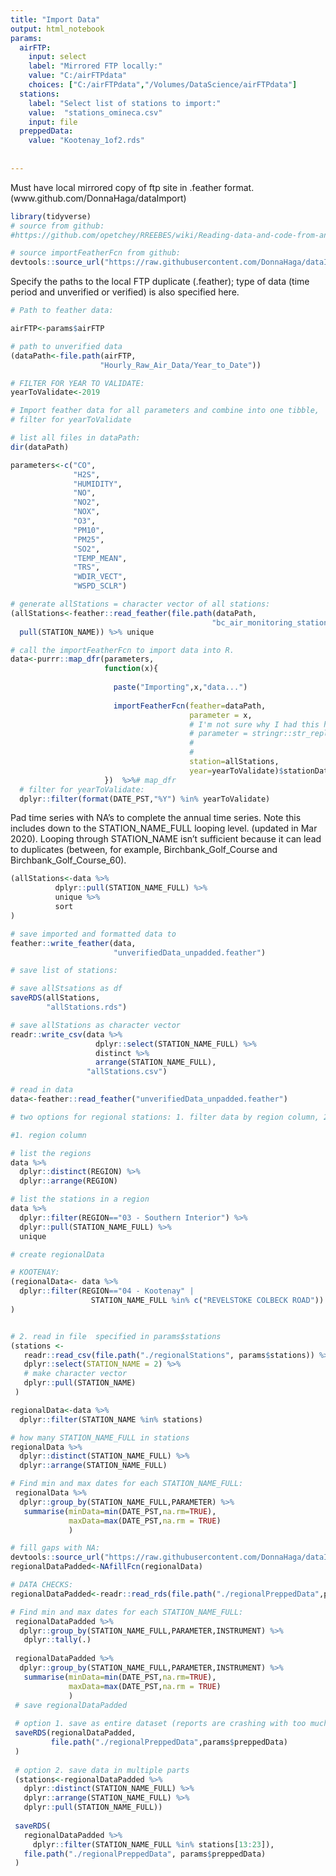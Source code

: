 ```yaml
---
title: "Import Data"
output: html_notebook
params:
  airFTP: 
    input: select
    label: "Mirrored FTP locally:"
    value: "C:/airFTPdata"
    choices: ["C:/airFTPdata","/Volumes/DataScience/airFTPdata"]
  stations: 
    label: "Select list of stations to import:"
    value:  "stations_omineca.csv"
    input: file
  preppedData: 
    value: "Kootenay_1of2.rds"
    
    
---
```


Must have local mirrored copy of ftp site in .feather format. (www.github.com/DonnaHaga/dataImport)

```r
library(tidyverse)
# source from github:
#https://github.com/opetchey/RREEBES/wiki/Reading-data-and-code-from-an-online-github-repository

# source importFeatherFcn from github:
devtools::source_url("https://raw.githubusercontent.com/DonnaHaga/dataImport/master/functions/importFeatherFcn.R")

```

Specify the paths to the local FTP duplicate (.feather); type of data (time period and unverified or verified) is also specified here.

```r
# Path to feather data: 

airFTP<-params$airFTP

# path to unverified data
(dataPath<-file.path(airFTP,
                    "Hourly_Raw_Air_Data/Year_to_Date"))
```

```r

# FILTER FOR YEAR TO VALIDATE:
yearToValidate<-2019

# Import feather data for all parameters and combine into one tibble,
# filter for yearToValidate

# list all files in dataPath:
dir(dataPath)

parameters<-c("CO",
              "H2S",
              "HUMIDITY",
              "NO",
              "NO2",
              "NOX",
              "O3",
              "PM10",
              "PM25",
              "SO2",
              "TEMP_MEAN",
              "TRS",
              "WDIR_VECT",
              "WSPD_SCLR")

# generate allStations = character vector of all stations:
(allStations<-feather::read_feather(file.path(dataPath,
                                             "bc_air_monitoring_stations.feather")) %>%
  pull(STATION_NAME)) %>% unique
```

```r
# call the importFeatherFcn to import data into R.
data<-purrr::map_dfr(parameters,
                     function(x){
                       
                       paste("Importing",x,"data...")
                       
                       importFeatherFcn(feather=dataPath,
                                        parameter = x,
                                        # I'm not sure why I had this here instead of just x
                                        # parameter = stringr::str_replace(x,
                                        #                                  ".feather",
                                        #                                  ""),
                                        station=allStations,
                                        year=yearToValidate)$stationData
                     })  %>%# map_dfr
  # filter for yearToValidate:
  dplyr::filter(format(DATE_PST,"%Y") %in% yearToValidate)
```

Pad time series with NA's to complete the annual time series. Note this includes down to the STATION_NAME_FULL looping level. (updated in Mar 2020). Looping through STATION_NAME isn't sufficient because it can lead to duplicates (between, for example, Birchbank_Golf_Course and Birchbank_Golf_Course_60).



```r
(allStations<-data %>%
          dplyr::pull(STATION_NAME_FULL) %>%
          unique %>%
          sort
)
```


```r
# save imported and formatted data to 
feather::write_feather(data,
                       "unverifiedData_unpadded.feather")

# save list of stations:

# save allStsations as df
saveRDS(allStations,
        "allStations.rds")

# save allStations as character vector
readr::write_csv(data %>%
                   dplyr::select(STATION_NAME_FULL) %>%
                   distinct %>%
                   arrange(STATION_NAME_FULL),
                 "allStations.csv")
```


```r
# read in data
data<-feather::read_feather("unverifiedData_unpadded.feather")

# two options for regional stations: 1. filter data by region column, 2. user defined character vector from params$station

#1. region column

# list the regions
data %>%
  dplyr::distinct(REGION) %>%
  dplyr::arrange(REGION)

# list the stations in a region
data %>%
  dplyr::filter(REGION=="03 - Southern Interior") %>%
  dplyr::pull(STATION_NAME_FULL) %>%
  unique

# create regionalData

# KOOTENAY:
(regionalData<- data %>%
  dplyr::filter(REGION=="04 - Kootenay" | 
                  STATION_NAME_FULL %in% c("REVELSTOKE COLBECK ROAD"))
)


# 2. read in file  specified in params$stations
(stations <-
   readr::read_csv(file.path("./regionalStations", params$stations)) %>%
   dplyr::select(STATION_NAME = 2) %>%
   # make character vector
   dplyr::pull(STATION_NAME)
 )

regionalData<-data %>%
  dplyr::filter(STATION_NAME %in% stations)
```

```r
# how many STATION_NAME_FULL in stations
regionalData %>%
  dplyr::distinct(STATION_NAME_FULL) %>%
  dplyr::arrange(STATION_NAME_FULL)

# Find min and max dates for each STATION_NAME_FULL:
 regionalData %>%
  dplyr::group_by(STATION_NAME_FULL,PARAMETER) %>%
   summarise(minData=min(DATE_PST,na.rm=TRUE),
             maxData=max(DATE_PST,na.rm = TRUE)
             )
```


```r
# fill gaps with NA:
devtools::source_url("https://raw.githubusercontent.com/DonnaHaga/dataImport/master/functions/NAfillFcn.R")
regionalDataPadded<-NAfillFcn(regionalData)

# DATA CHECKS:
regionalDataPadded<-readr::read_rds(file.path("./regionalPreppedData",params$preppedData))

# Find min and max dates for each STATION_NAME_FULL:
 regionalDataPadded %>%
  dplyr::group_by(STATION_NAME_FULL,PARAMETER,INSTRUMENT) %>%
   dplyr::tally(.)
 
 regionalDataPadded %>%
  dplyr::group_by(STATION_NAME_FULL,PARAMETER,INSTRUMENT) %>%
   summarise(minData=min(DATE_PST,na.rm=TRUE),
             maxData=max(DATE_PST,na.rm = TRUE)
             )
 # save regionalDataPadded
 
 # option 1. save as entire dataset (reports are crashing with too much data)
 saveRDS(regionalDataPadded,
         file.path("./regionalPreppedData",params$preppedData)
 )
 
 # option 2. save data in multiple parts
 (stations<-regionalDataPadded %>%
   dplyr::distinct(STATION_NAME_FULL) %>%
   dplyr::arrange(STATION_NAME_FULL) %>%
   dplyr::pull(STATION_NAME_FULL))
 
 saveRDS(
   regionalDataPadded %>%
     dplyr::filter(STATION_NAME_FULL %in% stations[13:23]),
   file.path("./regionalPreppedData", params$preppedData)
 )
 
```

